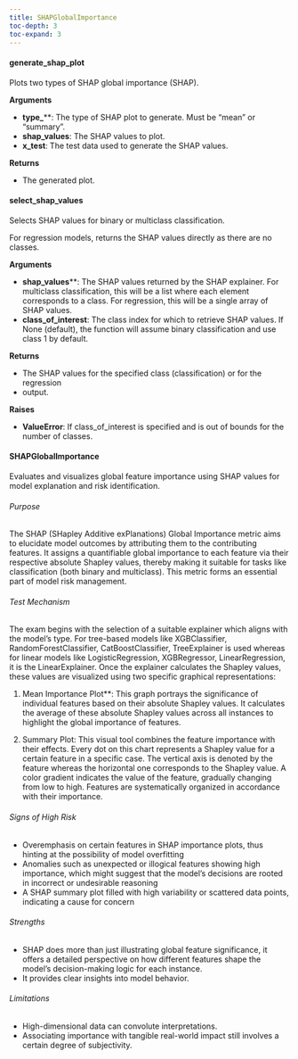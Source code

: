 ```yaml
---
title: SHAPGlobalImportance
toc-depth: 3
toc-expand: 3
---
```







  
#### generate_shap_plot

Plots two types of SHAP global importance (SHAP).

**Arguments**

- **type_****: The type of SHAP plot to generate. Must be "mean" or "summary".
- **shap_values**: The SHAP values to plot.
- **x_test**: The test data used to generate the SHAP values.

**Returns**

- The generated plot.




 
#### select_shap_values

Selects SHAP values for binary or multiclass classification.

For regression models, returns the SHAP values directly as there are no classes.

**Arguments**

- **shap_values****: The SHAP values returned by the SHAP explainer. For multiclass classification, this will be a list where each element corresponds to a class. For regression, this will be a single array of SHAP values.
- **class_of_interest**: The class index for which to retrieve SHAP values. If None (default), the function will assume binary classification and use class 1 by default.

**Returns**

- The SHAP values for the specified class (classification) or for the regression
- output.

**Raises**

- **ValueError**: If class_of_interest is specified and is out of bounds for the number of classes.




 
#### SHAPGlobalImportance

Evaluates and visualizes global feature importance using SHAP values for model explanation and risk identification.

###### Purpose

The SHAP (SHapley Additive exPlanations) Global Importance metric aims to elucidate model outcomes by attributing
them to the contributing features. It assigns a quantifiable global importance to each feature via their respective
absolute Shapley values, thereby making it suitable for tasks like classification (both binary and multiclass).
This metric forms an essential part of model risk management.

###### Test Mechanism

The exam begins with the selection of a suitable explainer which aligns with the model's type. For tree-based
models like XGBClassifier, RandomForestClassifier, CatBoostClassifier, TreeExplainer is used whereas for linear
models like LogisticRegression, XGBRegressor, LinearRegression, it is the LinearExplainer. Once the explainer
calculates the Shapley values, these values are visualized using two specific graphical representations:

1. Mean Importance Plot**: This graph portrays the significance of individual features based on their absolute
Shapley values. It calculates the average of these absolute Shapley values across all instances to highlight the
global importance of features.

2. Summary Plot: This visual tool combines the feature importance with their effects. Every dot on this chart
represents a Shapley value for a certain feature in a specific case. The vertical axis is denoted by the feature
whereas the horizontal one corresponds to the Shapley value. A color gradient indicates the value of the feature,
gradually changing from low to high. Features are systematically organized in accordance with their importance.

###### Signs of High Risk

- Overemphasis on certain features in SHAP importance plots, thus hinting at the possibility of model overfitting
- Anomalies such as unexpected or illogical features showing high importance, which might suggest that the model's
decisions are rooted in incorrect or undesirable reasoning
- A SHAP summary plot filled with high variability or scattered data points, indicating a cause for concern

###### Strengths

- SHAP does more than just illustrating global feature significance, it offers a detailed perspective on how
different features shape the model's decision-making logic for each instance.
- It provides clear insights into model behavior.

###### Limitations

- High-dimensional data can convolute interpretations.
- Associating importance with tangible real-world impact still involves a certain degree of subjectivity.




 